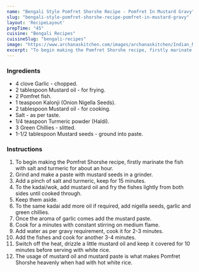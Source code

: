 ---
name: "Bengali Style Pomfret Shorshe Recipe - Pomfret In Mustard Gravy"
slug: "bengali-style-pomfret-shorshe-recipe-pomfret-in-mustard-gravy"
layout: 'RecipeLayout'
prepTime: "45"
cuisine: "Bengali Recipes"
cuisineSlug: "bengali-recipes"
image: "https://www.archanaskitchen.com/images/archanaskitchen/Indian_Non_Veg_Recipes/Bengali_Style_Pomfret_Shorshe_Recipe_Pomfret_In_Mustard_Gravy-1.jpg"
excerpt: "To begin making the Pomfret Shorshe recipe, firstly marinate the fish with salt and turmeric for about an hour"
---

### Ingredients

- 4 clove Garlic - chopped.
- 2 tablespoon Mustard oil - for frying.
- 2 Pomfret fish.
- 1 teaspoon Kalonji (Onion Nigella Seeds).
- 2 tablespoon Mustard oil - for cooking.
- Salt - as per taste.
- 1/4 teaspoon Turmeric powder (Haldi).
- 3 Green Chillies - slitted.
- 1-1/2 tablespoon Mustard seeds - ground into paste.

### Instructions

1. To begin making the Pomfret Shorshe recipe, firstly marinate the fish with salt and turmeric for about an hour.
1. Grind and make a paste with mustard seeds in a grinder.
1. Add a pinch of salt and turmeric, keep for 15 minutes.
1. To the kadai/wok, add mustard oil and fry the fishes lightly from both sides until cooked through.
1. Keep them aside.
1. To the same kadai add more oil if required, add nigella seeds, garlic and green chillies.
1. Once the aroma of garlic comes add the mustard paste.
1. Cook for a minutes with constant stirring on medium flame.
1. Add water as per gravy requirement, cook it for 2-3 minutes.
1. Add the fishes and cook for another 3-4 minutes.
1. Switch off the heat, drizzle a little mustard oil and keep it covered for 10 minutes before serving with white rice.
1. The usage of mustard oil and mustard paste is what makes Pomfret Shorshe heavenly when had with hot white rice.
